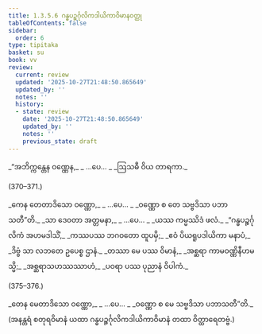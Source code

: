 ```yaml
---
title: 1.3.5.6 ဂန္ဓပဉ္စင်္ဂုလိကဒါယိကာဝိမာနဝတ္ထု
tableOfContents: false
sidebar:
  order: 6
type: tipitaka
basket: su
book: vv
review:
  current: review
  updated: '2025-10-27T21:48:50.865649'
  updated_by: ''
  notes: ''
  history:
  - state: review
    date: '2025-10-27T21:48:50.865649'
    updated_by: ''
    notes: ''
    previous_state: draft
---
```



<ReviewStatus review={frontmatter.review} showDetails={true} />

<HypothesisAnnotation frontmatter={frontmatter} />

<DynamicBreadcrumb />

<Division number="369" book="vv" e="ch" v="19" p="42">

<Paragraph number="392" type="verses" book="vv">
_“အဘိက္ကန္တေန ဝဏ္ဏေန,_  
_ …ပေ… _  
_ဩသဓီ ဝိယ တာရကာ._  


(370–371.)
</Paragraph>

<Paragraph number="393" type="verses" book="vv">
_ကေန တေတာဒိသော ဝဏ္ဏော,_  
_ …ပေ… _  
_ဝဏ္ဏော စ တေ သဗ္ဗဒိသာ ပဘာသတီ”တိ._  

</Paragraph>

</Division>
<Division number="372" book="vv" e="ch" v="19" p="42">

<Paragraph number="394" type="verses" book="vv">
_သာ ဒေဝတာ အတ္တမနာ,_  
_ …ပေ… _  
_ယဿ ကမ္မဿိဒံ ဖလံ._  

</Paragraph>

</Division>
<Division number="373" book="vv" e="ch" v="19" p="42">

<Paragraph number="395" type="verses" book="vv">
_“ဂန္ဓပဉ္စင်္ဂုလိကံ အဟမဒါသိံ,_  
_ကဿပဿ ဘဂဝတော ထူပမှိ;_  
_ဧဝံ ပိယရူပဒါယိကာ မနာပံ,_  
_ဒိဗ္ဗံ သာ လဘတေ ဥပေစ္စ ဌာနံ._  

</Paragraph>

</Division>
<Division number="374" book="vv" e="ch" v="19" p="42">

<Paragraph number="396" type="verses" book="vv">
_တဿာ မေ ပဿ ဝိမာနံ,_  
_အစ္ဆရာ ကာမဝဏ္ဏိနီဟမသ္မိ;_  
_အစ္ဆရာသဟဿဿာဟံ,_  
_ပဝရာ ပဿ ပုညာနံ ဝိပါကံ._  


(375–376.)
</Paragraph>

<Paragraph number="397" type="verses" book="vv">
_တေန မေတာဒိသော ဝဏ္ဏော,_  
_ …ပေ… _  
_ဝဏ္ဏော စ မေ သဗ္ဗဒိသာ ပဘာသတီ”တိ._  

</Paragraph>

<Paragraph number="398" book="vv">
(အနန္တရံ စတုရဝိမာနံ ယထာ ဂန္ဓပဉ္စင်္ဂုလိကဒါယိကာဝိမာနံ တထာ ဝိတ္ထာရေတဗ္ဗံ.)
</Paragraph>
</Division>